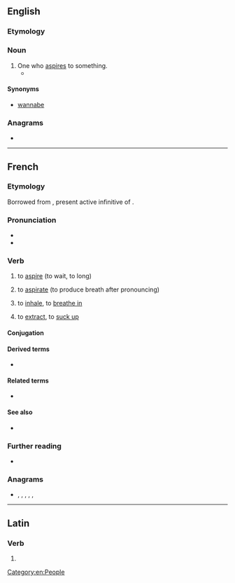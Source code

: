==English==

===Etymology===
{{suffix|aspire|er|id2=agent noun|lang=en}}

===Noun===
{{en-noun}}

# One who [[aspire]]s to something.
#* {{quote-journal|date=October 4, 2007|author=Stephanie Rosenbloom|title=Calling All Alpha Kitties|work=New York Times|url=http://www.nytimes.com/2007/10/04/fashion/04atoosa.html
|passage=Yet as the Rapunzel-editor in her high tower, she said, she had begun to feel walled off from the legions of '''aspirers'''.}}

====Synonyms====
* [[wannabe]]

===Anagrams===
* {{anagrams|en|Rapiers|pairers|parries|praiser|rapiers|raspier|repairs}}

[[Category:en:People]]

----

==French==

===Etymology===
Borrowed from {{bor|fr|la|aspīrāre}}, present active infinitive of {{m|la|aspīrō}}.

===Pronunciation===
* {{fr-IPA}}
* {{audio|Fr-aspirer.ogg|aspirer|lang=fr}}

===Verb===
{{fr-verb}}

# {{lb|fr|intransitive|followed by à}} to [[aspire]] (to wait, to long)
# {{lb|fr|transitive}} to [[aspirate]] (to produce breath after pronouncing)
# {{lb|fr|transitive}} to [[inhale]], to [[breathe in]]
# {{lb|fr|transitive}} to [[extract]], to [[suck up]]

====Conjugation====
{{fr-conj-auto}}

====Derived terms====
* {{l|fr|aspirateur}}

====Related terms====
* {{l|fr|aspiration}}

====See also====
* {{l|fr|muet}}

===Further reading===
* {{R:TLFi}}

===Anagrams===
* {{l|fr|périras}}, {{l|fr|praires}}, {{l|fr|prieras}}, {{l|fr|reprisa}}, {{l|fr|respira}}, {{l|fr|riperas}}

----

==Latin==

===Verb===
{{la-verb-form|aspīrer}}

# {{inflection of|aspīrō||1|s|pres|pasv|subj|lang=la}}